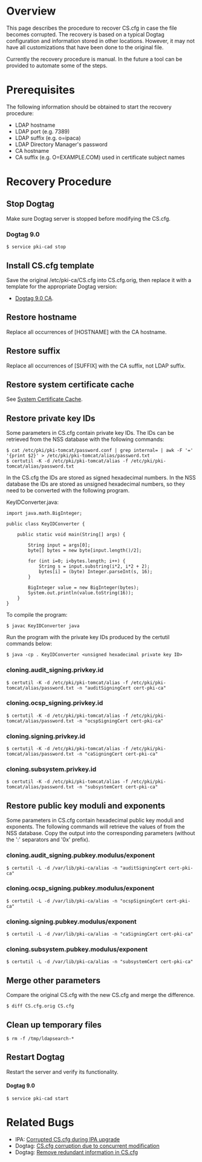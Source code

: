 = Overview =

This page describes the procedure to recover CS.cfg in case the file becomes corrupted. The recovery is based on a typical Dogtag configuration and information stored in other locations. However, it may not have all customizations that have been done to the original file.

Currently the recovery procedure is manual. In the future a tool can be provided to automate some of the steps.

= Prerequisites =

The following information should be obtained to start the recovery procedure:
* LDAP hostname
* LDAP port (e.g. 7389)
* LDAP suffix (e.g. o=ipaca)
* LDAP Directory Manager's password
* CA hostname
* CA suffix (e.g. O=EXAMPLE.COM) used in certificate subject names

= Recovery Procedure =

== Stop Dogtag ==

Make sure Dogtag server is stopped before modifying the CS.cfg.

=== Dogtag 9.0 ===

<pre>
$ service pki-cad stop
</pre>

== Install CS.cfg template ==

Save the original /etc/pki-ca/CS.cfg into CS.cfg.orig, then replace it with a template for the appropriate Dogtag version:
* [https://edewata.fedorapeople.org/pki/files/dogtag-9.0-CA-CS.cfg Dogtag 9.0 CA].

== Restore hostname ==

Replace all occurrences of [HOSTNAME] with the CA hostname.

== Restore suffix ==

Replace all occurrences of [SUFFIX] with the CA suffix, not LDAP suffix.

== Restore system certificate cache ==

See [[System Certificate Cache]].

== Restore private key IDs ==

Some parameters in CS.cfg contain private key IDs. The IDs can be retrieved from the NSS database with the following commands:

<pre>
$ cat /etc/pki/pki-tomcat/password.conf | grep internal= | awk -F '=' '{print $2}' > /etc/pki/pki-tomcat/alias/password.txt
$ certutil -K -d /etc/pki/pki-tomcat/alias -f /etc/pki/pki-tomcat/alias/password.txt
</pre>

In the CS.cfg the IDs are stored as signed hexadecimal numbers. In the NSS database the IDs are stored as unsigned hexadecimal numbers, so they need to be converted with the following program.

KeyIDConverter.java:
<pre>
import java.math.BigInteger;

public class KeyIDConverter {

    public static void main(String[] args) {

        String input = args[0];
        byte[] bytes = new byte[input.length()/2];

        for (int i=0; i<bytes.length; i++) {
            String s = input.substring(i*2, i*2 + 2);
            bytes[i] = (byte) Integer.parseInt(s, 16);
        }

        BigInteger value = new BigInteger(bytes);
        System.out.println(value.toString(16));
    }
}
</pre>

To compile the program:
<pre>
$ javac KeyIDConverter java
</pre>

Run the program with the private key IDs produced by the certutil commands below:
<pre>
$ java -cp . KeyIDConverter <unsigned hexadecimal private key ID>
</pre>

=== cloning.audit_signing.privkey.id ===

<pre>
$ certutil -K -d /etc/pki/pki-tomcat/alias -f /etc/pki/pki-tomcat/alias/password.txt -n "auditSigningCert cert-pki-ca"
</pre>

=== cloning.ocsp_signing.privkey.id ===

<pre>
$ certutil -K -d /etc/pki/pki-tomcat/alias -f /etc/pki/pki-tomcat/alias/password.txt -n "ocspSigningCert cert-pki-ca"
</pre>

=== cloning.signing.privkey.id ===

<pre>
$ certutil -K -d /etc/pki/pki-tomcat/alias -f /etc/pki/pki-tomcat/alias/password.txt -n "caSigningCert cert-pki-ca"
</pre>

=== cloning.subsystem.privkey.id ===

<pre>
$ certutil -K -d /etc/pki/pki-tomcat/alias -f /etc/pki/pki-tomcat/alias/password.txt -n "subsystemCert cert-pki-ca"
</pre>

== Restore public key moduli and exponents ==

Some parameters in CS.cfg contain hexadecimal public key moduli and exponents. The following commands will retrieve the values of from the NSS database. Copy the output into the corresponding parameters (without the ':' separators and '0x' prefix).

=== cloning.audit_signing.pubkey.modulus/exponent ===

<pre>
$ certutil -L -d /var/lib/pki-ca/alias -n "auditSigningCert cert-pki-ca"
</pre>

=== cloning.ocsp_signing.pubkey.modulus/exponent ===

<pre>
$ certutil -L -d /var/lib/pki-ca/alias -n "ocspSigningCert cert-pki-ca"
</pre>

=== cloning.signing.pubkey.modulus/exponent ===

<pre>
$ certutil -L -d /var/lib/pki-ca/alias -n "caSigningCert cert-pki-ca"
</pre>

=== cloning.subsystem.pubkey.modulus/exponent ===

<pre>
$ certutil -L -d /var/lib/pki-ca/alias -n "subsystemCert cert-pki-ca"
</pre>

== Merge other parameters ==

Compare the original CS.cfg with the new CS.cfg and merge the difference.

<pre>
$ diff CS.cfg.orig CS.cfg
</pre>

== Clean up temporary files ==

<pre>
$ rm -f /tmp/ldapsearch-*
</pre>

== Restart Dogtag ==

Restart the server and verify its functionality.

==== Dogtag 9.0 ====

<pre>
$ service pki-cad start
</pre>

= Related Bugs =

* IPA: [https://fedorahosted.org/freeipa/ticket/4569 Corrupted CS.cfg during IPA upgrade]
* Dogtag: [https://fedorahosted.org/pki/ticket/1163 CS.cfg corruption due to concurrent modification]
* Dogtag: [https://fedorahosted.org/pki/ticket/1165 Remove redundant information in CS.cfg]
